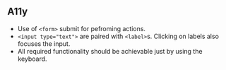 ## A11y

- Use of `<form>` submit for pefroming actions.
- `<input type="text">` are paired with `<label>`s. Clicking on labels also focuses the input.
- All required functionality should be achievable just by using the keyboard.
